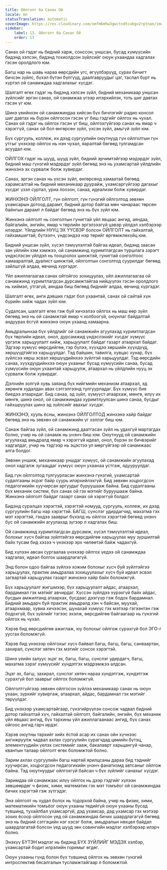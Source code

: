 ```yaml
---
title: Ойлголт ба Санах Ой
locale: mn
statusTranslation: automatic
coverImage: https://res.cloudinary.com/xmfm6mhw3gwctndtcubgx2rptnae/image/upload/v1740337243/small_cover_educacion_fundamental_a051170f1c.webp
sidebar:
    label: 13. Ойлголт ба Санах Ой
    order: 13
---
```

Санах ой гэдэг нь бидний харж, сонссон, уншсан, бусад хүмүүсийн бидэнд хэлсэн, бидэнд тохиолдсон зүйлсийг оюун ухаандаа хадгалах гэсэн оролдлого юм.

Багш нар нь шавь нараа өөрсдийн үгс, өгүүлбэрүүд, сурах бичигт бичсэн зүйлс, бүхэл бүтэн бүлгүүд, даалгавруудыг цэг, таслал бүрт нь хүртэл ой санамждаа хадгалахыг хүсдэг.

Шалгалт өгөх гэдэг нь бидэнд хэлсэн зүйл, бидний механикаар уншсан зүйлсийг эргэн санах, ой санамжаа үгээр илэрхийлэх, тоть шиг давтах гэсэн үг юм.

Шинэ үеийнхэн ой санамжиндаа хийсэн бүх бичлэгийг радио консол шиг давтах нь бүрэн ойлгосон гэсэн үг биш гэдгийг ойлгох нь чухал. Санах ой гэдэг нь ойлгох гэсэн үг биш, ойлгохгүйгээр санах нь ямар ч хэрэггүй, санах ой бол өнгөрсөн зүйл, үхсэн зүйл, амьгүй зүйл юм.

Бүх сургууль, коллеж, их дээд сургуулийн оюутнууд гүн ойлголтын гүн утгыг үнэхээр ойлгох нь нэн чухал, яаралтай бөгөөд тулгамдсан асуудал юм.

ОЙЛГОХ гэдэг нь шууд, шууд зүйл, бидний эрчимтэйгээр мэдэрдэг зүйл, бидний маш гүнзгий мэдэрдэг зүйл бөгөөд энэ нь ухамсартай үйлдлийн жинхэнэ эх сурвалж болж хувирдаг.

Санах, эргэн санах нь үхсэн зүйл, өнгөрсөнд хамаатай бөгөөд харамсалтай нь бидний механикаар дуурайж, ухамсаргүйгээр дагахыг хүсдэг үзэл суртал, уриа лоозон, санаа, идеализм болж хувирдаг.

ЖИНХЭНЭ ОЙЛГОЛТ, гүн ойлголт, гүн гүнзгий ойлголтод зөвхөн ухамсарын дотоод дарамт, бидний дотор байгаа мөн чанараас төрсөн байнгын дарамт л байдаг бөгөөд энэ нь бүх зүйл юм.

Жинхэнэ ойлголт нь сонголтын гунигтай үйл явцаас ангид, аяндаа, байгалийн, энгийн, ямар ч төрлийн эргэлзээгүй цэвэр үйлдэл хэлбэрээр илэрдэг. Үйлдлийн НУУЦ ЭХ ҮҮСВЭР болсон ОЙЛГОЛТ нь гайхалтай, гайхамшигтай, бүтээлч, үндсэндээ нэр төрийг өргөмжлөхүйц юм.

Бидний уншсан зүйл, хүсэл тэмүүлэлтэй байгаа идеал, бидэнд заасан зан үйлийн хэм хэмжээ, ой санамжинд хуримтлагдсан туршлага зэрэгт үндэслэсэн үйлдэл нь тооцоолох шинжтэй, гунигтай сонголтоос хамааралтай, дуалист шинжтэй, ойлголтын сонголтод суурилдаг бөгөөд зайлшгүй алдаа, өвчинд хүргэдэг.

Үйл ажиллагаагаа санах ойтойгоо зохицуулах, үйл ажиллагаагаа ой санамжинд хуримтлагдсан дурсамжтайгаа нийцүүлэх гэсэн оролдлого нь хиймэл, утгагүй, аяндаа биш бөгөөд биднийг алдаа, өвчинд хүргэдэг.

Шалгалт өгөх, анги дэвших гэдэг бол ухаантай, санах ой сайтай хүн бүрийн хийж чадах зүйл юм.

Судалсан, шалгалт өгөх гэж буй хичээлээ ойлгох нь маш өөр зүйл бөгөөд энэ нь ой санамжтай ямар ч холбоогүй, оюунлаг байдалтай андуурах ёсгүй жинхэнэ оюун ухаанд хамаарна.

Амьдралынхаа бүх үйлдлийг ой санамжийн агуулахад хуримтлагдсан бүх төрлийн идеал, онол, дурсамжид үндэслэхийг хүсдэг хүмүүс үргэлж харьцуулалт хийж, харьцуулалт байдаг газарт атаархал байдаг. Эдгээр хүмүүс өөрсдийгөө, гэр бүлээ, хүүхдээ хөршийн хүүхдүүд, хөршүүдтэйгээ харьцуулдаг. Тэд байшин, тавилга, хувцас хунар, бүх зүйлсээ хөрш эсвэл хөршүүдийнхээ зүйлтэй харьцуулдаг. Тэд өөрсдийн санаа, хүүхдүүдийнхээ оюун ухааныг бусад хүмүүсийн санаа, бусад хүмүүсийн оюун ухаантай харьцуулж, атаархал нь үйлдлийн нууц эх сурвалж болж хувирдаг.

Дэлхийн золгүй хувь заяанд бүх нийгмийн механизм атаархал, эд хөрөнгө худалдан авах сэтгэлгээнд тулгуурладаг. Бүх хүмүүс бие биедээ атаархдаг. Бид санаа, эд зүйл, хүмүүст атаархаж, мөнгө, илүү их мөнгө, шинэ онол, ой санамжиндаа хуримтлуулсан шинэ санаа, бусдыг гайхшруулах шинэ эд зүйлсийг авахыг хүсдэг.

ЖИНХЭНЭ, хууль ёсны, жинхэнэ ОЙЛГОЛТОД жинхэнэ хайр байдаг бөгөөд энэ нь зөвхөн ой санамжийн үг хэллэг биш юм.

Санаж байгаа зүйл, ой санамжинд даатгасан зүйл нь удахгүй мартагдах болно, учир нь ой санамж нь үнэнч биш юм. Оюутнууд ой санамжийн агуулахад амьдралд ямар ч хэрэггүй идеал, онол, бүрэн эх бичвэрийг хадгалдаг, учир нь тэдгээр нь эцэстээ ул мөргүйгээр ой санамжаас алга болдог.

Зөвхөн уншиж, механикаар уншдаг хүмүүс, ой санамжийн агуулахад онол хадгалж зугаацдаг хүмүүс оюун ухаанаа устгаж, ядууруулдаг.

Бид гүн ойлголтод тулгуурласан жинхэнэ гүнзгий, ухамсартай судалгааны эсрэг байр суурь илэрхийлэхгүй. Бид зөвхөн хоцрогдсон педагогикийн хуучирсан аргуудыг буруушааж байна. Бид судалгааны бүх механик систем, бүх санах ой гэх мэтийг буруушааж байна. Жинхэнэ ойлголт байдаг газарт санах ой хэрэггүй болдог.

Бидэнд суралцах хэрэгтэй, хэрэгтэй номууд, сургууль, коллеж, их дээд сургуулийн багш нар хэрэгтэй. БАГШ, сүнслэг удирдагчид, махатма гэх мэт хэрэгтэй, гэхдээ зааврыг бүхэлд нь ойлгох хэрэгтэй бөгөөд үнэнч бус ой санамжийн агуулахад зүгээр л хадгалах биш.

Ой санамжинд хуримтлагдсан дурсамж, хүсэл тэмүүлэлтэй идеал, болохыг хүсч байгаа зүйлтэйгээ өөрсдийгөө харьцуулах муу зуршилтай байх тусам бид хэзээ ч үнэхээр эрх чөлөөтэй байж чадахгүй.

Бид хүлээн авсан сургаалаа үнэхээр ойлгох үедээ ой санамждаа хадгалах, идеал болгох шаардлагагүй.

Энд болон одоо байгаа зүйлээ хожим болохыг хүсч буй зүйлтэйгээ харьцуулах, практик амьдралаа зохицуулахыг хүсч буй идеал эсвэл загвартай харьцуулах газарт жинхэнэ хайр байх боломжгүй.

Бүх харьцуулалт жигшмээр, бүх харьцуулалт айдас, атаархал, бардамнал гэх мэтийг авчирдаг. Хүссэн зүйлдээ хүрэхгүй байх айдас, бусдын амжилтанд атаархах, бусдаас дээгүүр гэж бодох бардамнал. Бидний амьдарч буй практик амьдралд хэн ч байсан, муухай, атаархмаар, хувиа хичээсэн, шунахай хүмүүс гэх мэтээр гэгээнтэн гэж бодохгүй, бүх зүйлийг тэгээс эхэлж, өөрсдийгөө байгаагаар нь гүнзгий ойлгох нь чухал.

Хэрэв бид өөрсдийгөө ажиглаж, юу болохыг ойлгож сурахгүй бол ЭГО-г уусгах боломжгүй.

Хэрэв бид үнэхээр ойлгохыг хүсч байвал багш, багш, багш, санваартан, захирал, сүнслэг хөтөч гэх мэтийг сонсох хэрэгтэй.

Шинэ үеийн залуус эцэг эх, багш, багш, сүнслэг удирдагч, багш, махатма зэрэг хүмүүсийг хүндэтгэх мэдрэмжээ алдсан.

Эцэг эх, багш, захирал, сүнслэг хөтөч нараа хүндэтгэж, хүндэтгэж сурахгүй бол зааврыг ойлгох боломжгүй.

Ойлголтгүйгээр зөвхөн ойлгосон зүйлээ механикаар санах нь оюун ухаан, зүрхийг хувиргаж, атаархал, айдас, бардамнал гэх мэтийг төрүүлдэг.

Бид үнэхээр ухамсартайгаар, гүнзгийрүүлэн сонсож чадвал бидний дотор гайхалтай хүч, гайхалтай ойлголт, байгалийн, энгийн, бүх механик үйл явцаас ангид, бүх тархины үйл ажиллагаанаас ангид, бүх санах ойгоос ангид гарч ирдэг.

Хэрэв оюутны тархийг хийх ёстой асар их санах ойн хүчнээс ангижруулж чадвал ахлах сургуулийн сурагчдад цөмийн бүтэц, элементүүдийн үелэх системийг зааж, бакалаврт харьцангуй чанар, квантын талаар ойлголт өгөх боломжтой болно.

Зарим ахлах сургуулийн багш нартай ярилцсаны дараа бид тэднийг хуучирсан, хоцрогдсон педагогикийн үнэнч фанатизмд автсаныг ойлгож байна. Тэд оюутнуудыг ойлгохгүй байсан ч бүх зүйлийг санахыг хүсдэг.

Заримдаа ой санамжаас илүү ойлгох нь дээр гэдгийг хүлээн зөвшөөрдөг ч физик, хими, математик гэх мэт томъёог ой санамжиндаа бичих хэрэгтэй гэж зүтгэдэг.

Энэ ойлголт нь худал болох нь тодорхой байна, учир нь физик, хими, математикийн томъёог оюун ухааны төдийгүй оюун ухааны бусад түвшинд, тухайлбал ухамсаргүй, дэд ухамсар, дэд ухамсар гэх мэтээр зохих ёсоор ойлгосон үед ой санамжиндаа бичих шаардлагагүй бөгөөд энэ нь бидний сэтгэцийн нэг хэсэг болж, амьдралын нөхцөл байдал шаардлагатай болсон үед шууд зөн совингийн мэдлэг хэлбэрээр илэрч болно.

Энэхүү БҮТЭН мэдлэг нь бидэнд БҮХ ЗҮЙЛИЙГ МЭДЭХ хэлбэр, ухамсартай бодит илрэлийн горимыг өгдөг.

Оюун ухааны гүнд болон бүх түвшинд ойлгох нь зөвхөн гүнзгий интроспектив бясалгалын тусламжтайгаар л боломжтой.

